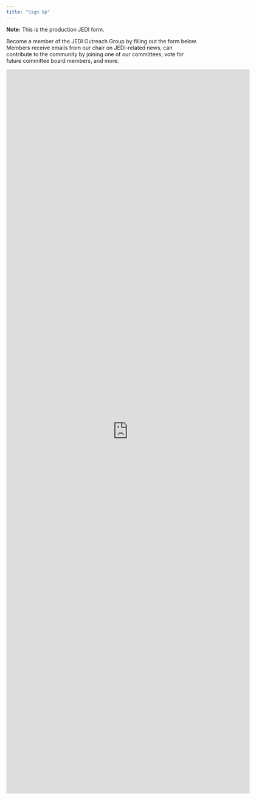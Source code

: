 ```yaml
---
title: "Sign Up"
---
```


::: callout-note
**Note:** This is the production JEDI form.
:::

Become a member of the JEDI Outreach Group by filling out the form below. Members receive emails from our chair on JEDI-related news, can contribute to the community by joining one of our committees, vote for future committee board members, and more. 

```{=html}
<iframe
    src=https://docs.google.com/forms/d/e/1FAIpQLScIfPpkxu9qcFB1r7-hfI9Ghjo3Ai3TnGXpq6vAUShLHIMzXA/viewform?embedded=true
    width="640" height="1900" frameborder="0" marginheight="0"
    marginwidth="0">Loading…
</iframe>
```
